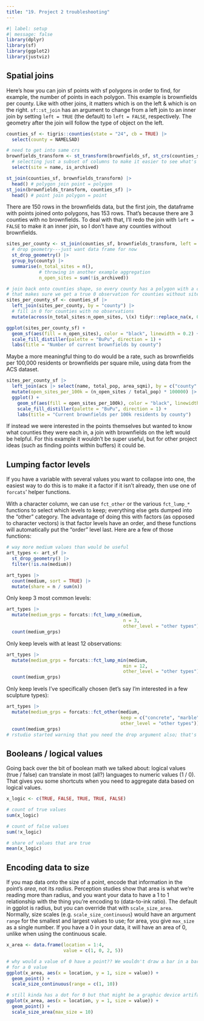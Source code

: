 ```yaml
---
title: "19. Project 2 troubleshooting"
---
```


```r
#| label: setup
#| message: false
library(dplyr)
library(sf)
library(ggplot2)
library(justviz)
```

## Spatial joins

Here's how you can join sf points with sf polygons in order to find, for example, the number of points in each polygon. This example is brownfields per county. Like with other joins, it matters which is on the left & which is on the right. `sf::st_join` has an argument to change from a left join to an inner join by setting `left = TRUE` (the default) to `left = FALSE`, respectively. The geometry after the join will follow the type of object on the left.

```r
counties_sf <- tigris::counties(state = "24", cb = TRUE) |>
  select(county = NAMELSAD)

# need to get into same crs
brownfields_transform <- st_transform(brownfields_sf, st_crs(counties_sf)) |>
  # selecting just a subset of columns to make it easier to see what's going on
  select(site = name, is_archived)

st_join(counties_sf, brownfields_transform) |>
  head() # polygon join point = polygon
st_join(brownfields_transform, counties_sf) |>
  head() # point join polygon = point
```

There are 150 rows in the brownfields data, but the first join, the dataframe with points joined onto polygons, has 153 rows. That's because there are 3 counties with no brownfields. To deal with that, I'll redo the join with `left = FALSE` to make it an inner join, so I don't have any counties without brownfields.

```r
sites_per_county <- st_join(counties_sf, brownfields_transform, left = FALSE) |>
  # drop geometry---just want data frame for now
  st_drop_geometry() |>
  group_by(county) |>
  summarise(n_total_sites = n(),
            # throwing in another example aggregation
            n_open_sites = sum(!is_archived))

# join back onto counties shape, so every county has a polygon with a count
# that makes sure we get a true 0 observation for counties without sites
sites_per_county_sf <- counties_sf |>
  left_join(sites_per_county, by = "county") |>
  # fill in 0 for counties with no observations
  mutate(across(n_total_sites:n_open_sites, \(x) tidyr::replace_na(x, 0)))

ggplot(sites_per_county_sf) +
  geom_sf(aes(fill = n_open_sites), color = "black", linewidth = 0.2) +
  scale_fill_distiller(palette = "BuPu", direction = 1) +
  labs(title = "Number of current brownfields by county")
```

Maybe a more meaningful thing to do would be a rate, such as brownfields per 100,000 residents or brownfields per square mile, using data from the ACS dataset.

```r
sites_per_county_sf |>
  left_join(acs |> select(name, total_pop, area_sqmi), by = c("county" = "name")) |>
  mutate(open_sites_per_100k = (n_open_sites / total_pop) * 100000) |>
  ggplot() +
    geom_sf(aes(fill = open_sites_per_100k), color = "black", linewidth = 0.2) +
    scale_fill_distiller(palette = "BuPu", direction = 1) +
    labs(title = "Current brownfields per 100k residents by county")
```

If instead we were interested in the points themselves but wanted to know what counties they were each in, a join with brownfields on the left would be helpful. For this example it wouldn't be super useful, but for other project ideas (such as finding points within buffers) it could be.

## Lumping factor levels

If you have a variable with several values you want to collapse into one, the easiest way to do this is to make it a factor if it isn't already, then use one of `forcats`' helper functions.

With a character column, we can use `fct_other` or the various `fct_lump_*` functions to select which levels to keep; everything else gets dumped into the "other" category. The advantage of doing this with factors (as opposed to character vectors) is that factor levels have an order, and these functions will automatically put the "order" level last. Here are a few of those functions:

```r
# way more medium values than would be useful
art_types <- art_sf |>
  st_drop_geometry() |>
  filter(!is.na(medium))

art_types |>
  count(medium, sort = TRUE) |>
  mutate(share = n / sum(n))
```

Only keep 3 most common levels:

```r
art_types |>
  mutate(medium_grps = forcats::fct_lump_n(medium, 
                                           n = 3, 
                                           other_level = "other types")) |>
  count(medium_grps)
```

Only keep levels with at least 12 observations:

```r
art_types |>
  mutate(medium_grps = forcats::fct_lump_min(medium, 
                                           min = 12, 
                                           other_level = "other types")) |>
  count(medium_grps)
```

Only keep levels I've specifically chosen (let's say I'm interested in a few sculpture types):

```r
art_types |>
  mutate(medium_grps = forcats::fct_other(medium, 
                                          keep = c("concrete", "marble", "limestone", "granite"),
                                          other_level = "other types")) |>
  count(medium_grps)
# rstudio started warning that you need the drop argument also; that's a lie
```


## Booleans / logical values

Going back over the bit of boolean math we talked about: logical values (true / false) can translate in most (all?) languages to numeric values (1 / 0). That gives you some shortcuts when you need to aggregate data based on logical values.

```r
x_logic <- c(TRUE, FALSE, TRUE, TRUE, FALSE)

# count of true values
sum(x_logic)

# count of false values
sum(!x_logic)

# share of values that are true
mean(x_logic)
```

## Encoding data to size

If you map data onto the size of a point, encode that information in the point's *area*, not its *radius*. Perception studies show that area is what we're reading more than radius, and you want your data to have a 1 to 1 relationship with the thing you're encoding to (data-to-ink ratio). The default in ggplot is radius, but you can override that with `scale_size_area`. Normally, size scales (e.g. `scale_size_continuous`) would have an argument `range` for the smallest and largest values to use; for area, you give `max_size` as a single number. If you have a 0 in your data, it will have an area of 0, unlike when using the continuous scale.

```r
x_area <- data.frame(location = 1:4, 
                     value = c(1, 0, 2, 5))

# why would a value of 0 have a point?? We wouldn't draw a bar in a bar chart
# for a 0 value
ggplot(x_area, aes(x = location, y = 1, size = value)) +
  geom_point() +
  scale_size_continuous(range = c(1, 10))

# still kinda has a dot for 0 but that might be a graphic device artifact..?
ggplot(x_area, aes(x = location, y = 1, size = value)) +
  geom_point() +
  scale_size_area(max_size = 10)
```


